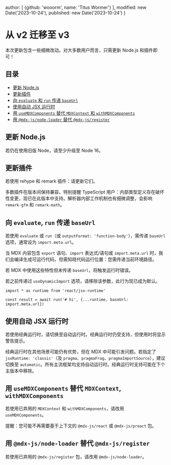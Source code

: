   author: [
    {github: 'wooorm', name: 'Titus Wormer'}
  ],
  modified: new Date('2023-10-24'),
  published: new Date('2023-10-24')
}

# 从 v2 迁移至 v3

本次更新包含一些细微改动。对大多数用户而言，只需更新 Node.js 和插件即可！

## 目录

* [更新 Node.js](#更新-nodejs)
* [更新插件](#更新插件)
* [向 `evaluate` 和 `run` 传递 `baseUrl`](#向-evaluate-run-传递-baseurl)
* [使用自动 JSX 运行时](#使用自动-jsx-运行时)
* [用 `useMDXComponents` 替代 `MDXContext` 和 `withMDXComponents`](#用-usemdxcomponents-替代-mdxcontext-withmdxcomponents)
* [用 `@mdx-js/node-loader` 替代 `@mdx-js/register`](#用-mdx-jsnode-loader-替代-mdx-jsregister)

## 更新 Node.js

若仍在使用旧版 Node，请至少升级至 Node 16。

## 更新插件

若使用 rehype 和 remark 插件：请更新它们。

多数插件在版本间保持兼容。特别提醒 TypeScript 用户：内部类型定义存在破坏性变更，现已在此版本中支持。解析器内部工作机制也有细微调整，会影响 `remark-gfm` 和 `remark-math`。

## 向 `evaluate`, `run` 传递 `baseUrl`

若使用 `evaluate` 或 `run`（或 `outputFormat: 'function-body'`），需传递 `baseUrl` 选项，通常设为 `import.meta.url`。

当 MDX 内容包含 `export` 语句、`import` 表达式/语句或 `import.meta.url` 时，我们会编译生成可运行代码，但需知晓代码运行位置：您需传递当前环境路径。

若 MDX 中使用这些特性但未传递 `baseUrl`，将触发运行时错误。

若之前传递过 `useDynamicImport` 选项，请移除该参数，此行为现已成为默认。

```tsx
import * as runtime from 'react/jsx-runtime'

const result = await run('# hi', {...runtime, baseUrl: import.meta.url})
```

## 使用自动 JSX 运行时

若使用经典运行时，请切换至自动运行时。经典运行时仍受支持，但使用时将显示警告提示。

经典运行时在其他场景可能仍有优势，但在 MDX 中可能引发问题。若指定了 `jsxRuntime: 'classic'`（及 `pragma`、`pragmaFrag`、`pragmaImportSource`），建议切换至 `automatic`。所有主流框架均支持自动运行时。经典运行时支持可能在下个主版本中移除。

## 用 `useMDXComponents` 替代 `MDXContext`, `withMDXComponents`

若使用已弃用的 `MDXContext` 和 `withMDXComponents`，请改用 `useMDXComponents`。

提醒：您可能不再需要基于上下文的 `@mdx-js/react` 或 `@mdx-js/preact` 包。

## 用 `@mdx-js/node-loader` 替代 `@mdx-js/register`

若使用已弃用的 `@mdx-js/register` 包，请改用 `@mdx-js/node-loader`。